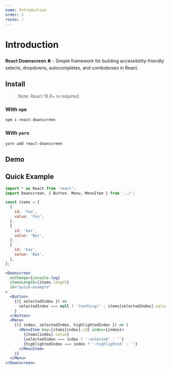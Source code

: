 ```yaml
---
name: Introduction
order: 1
route: /
---
```


# Introduction

**React Downscreen ⛹️** - Simple framework for building accessibility-friendly selects, dropdowns, autocompletes, and comboboxes in React.

## Install

> Note: React 16.8+ is required.

### With `npm`

```sh
npm i react-downscreen
```

### With `yarn`

```sh
yarn add react-downscreen
```

## Demo


<QuickExample />

## Quick Example

```jsx
import * as React from 'react';
import Downscreen, { Button, Menu, MenuItem } from '../';
```

```jsx
const items = [
  {
    id: 'foo',
    value: 'Foo',
  },
  {
    id: 'bar',
    value: 'Bar',
  },
  {
    id: 'baz',
    value: 'Baz',
  },
];
```

```jsx
<Downscreen
  onChange={console.log}
  itemsLength={items.length}
  id="quick-example"
>
  <Button>
    {({ selectedIndex }) =>
      selectedIndex === null ? '(nothing)' : items[selectedIndex].value
    }
  </Button>
  <Menu>
    {({ index, selectedIndex, highlightedIndex }) => (
      <MenuItem key={items[index].id} index={index}>
        {items[index].value}
        {selectedIndex === index ? '-selected' : ''}
        {highlightedIndex === index ? '-highlighted' : ''}
      </MenuItem>
    )}
  </Menu>
</Downscreen>
```
